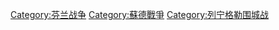 [[Category:芬兰战争|Category:芬兰战争]]
[[Category:蘇德戰爭|Category:蘇德戰爭]]
[[Category:列宁格勒围城战|Category:列宁格勒围城战]]
